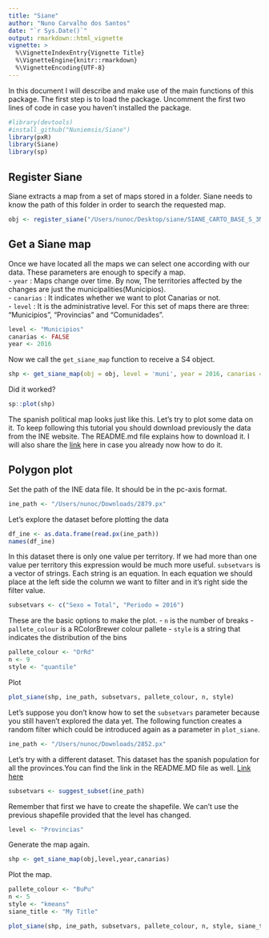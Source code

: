 ```yaml
---
title: "Siane"
author: "Nuno Carvalho dos Santos"
date: "`r Sys.Date()`"
output: rmarkdown::html_vignette
vignette: >
  %\VignetteIndexEntry{Vignette Title}
  %\VignetteEngine{knitr::rmarkdown}
  %\VignetteEncoding{UTF-8}
---
```


In this document I will describe and make use of the main functions of this package. The first step is to load the package. Uncomment the first two lines of code in case you haven't installed the package.


```r
#library(devtools)
#install_github("Nuniemsis/Siane")
library(pxR)
library(Siane)
library(sp)
```

## Register Siane

Siane extracts a map from a set of maps stored in a folder. Siane needs to know the path of this folder in order to search the requested map.

```r
obj <- register_siane("/Users/nunoc/Desktop/siane/SIANE_CARTO_BASE_S_3M/SIANE_CARTO_BASE_S_3M/")
```

## Get a Siane map

Once we have located all the maps we can select one according with our data.
These parameters are enough to specify a map.  
  - `year` : Maps change over time. By now, The territories affected by the changes are just the municipalities(Municipios).  
  - `canarias` : It indicates whether we want to plot Canarias or not.  
  - `level` : It is the administrative level. For this set of maps there are three: "Municipios", "Provincias" and "Comunidades".    

```r
level <- "Municipios"
canarias <- FALSE
year <- 2016
```

Now we call the `get_siane_map` function to receive a S4 object.

```r
shp <- get_siane_map(obj = obj, level = 'muni', year = 2016, canarias = FALSE)
```

Did it worked?

```r
sp::plot(shp)
```

The spanish political map looks just like this.  Let's try to plot some data on it. To keep following this tutorial you should download previously the data from the INE website. The README.md file explains how to download it. I will also share the [link](http://www.ine.es/jaxiT3/Tabla.htm?t=2879) here in case you already now how to do it.

## Polygon plot

Set the path of the INE data file. It should be in the pc-axis format.
```r
ine_path <- "/Users/nunoc/Downloads/2879.px"
```

Let's explore the dataset before plotting the data
```r
df_ine <- as.data.frame(read.px(ine_path))
names(df_ine)
```
In this dataset there is only one value per territory. If we had more than one value per territory this expression would be much more useful.
`subsetvars` is a vector of strings. Each string is an equation. In each equation we should place at the left side the column we want to filter and in it's right side the filter value.
```r
subsetvars <- c("Sexo = Total", "Periodo = 2016")
```

These are the basic options to make the plot.
- `n` is the number of breaks
- `pallete_colour` is a RColorBrewer colour pallete 
- `style` is a string that indicates the distribution of the bins

```r
pallete_colour <- "OrRd"
n <- 9 
style <- "quantile"
```

Plot
```r
plot_siane(shp, ine_path, subsetvars, pallete_colour, n, style)
```

Let's suppose you don't know how to set the `subsetvars` parameter because you still haven't explored the data yet. The following function creates a random filter which could be introduced again as a parameter in `plot_siane`.

```r
ine_path <- "/Users/nunoc/Downloads/2852.px"
```

Let's try with a different dataset. This dataset has the spanish population for all the provinces.You can find the link in the README.MD file as well. [Link here](http://www.ine.es/jaxiT3/Tabla.htm?t=2852&L=0)

```r
subsetvars <- suggest_subset(ine_path)
```

Remember that first we have to create the shapefile. We can't use the previous shapefile provided that the level has changed.

```r
level <- "Provincias"
```

Generate the map again.  

```r
shp <- get_siane_map(obj,level,year,canarias)
```
Plot the map.

```r
pallete_colour <- "BuPu"
n <- 5
style <- "kmeans"
siane_title <- "My Title"

plot_siane(shp, ine_path, subsetvars, pallete_colour, n, style, siane_title)
```


